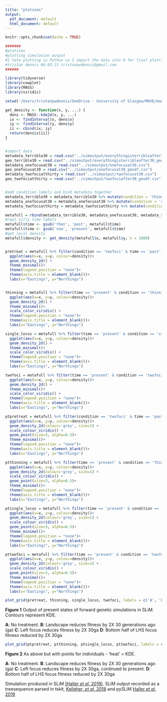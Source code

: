 ```yaml
---
title: "plotsims"
output:
  pdf_document: default
  html_document: default
---
```


```r
knitr::opts_chunk$set(echo = TRUE)
```

```r
#######
#plotsims
#plotting simulation output
#I hate plotting in Python so I import the data into R for final plotting
#tristan dennis 08.03.21 tristanpwdennis@gmail.com
######

library(tidyverse)
library(cowplot)
library(MASS)
library(viridis)

setwd('/Users/tristanpwdennis/OneDrive - University of Glasgow/MOVE/manuscripts/move_review_2021/move_r/bin')

get_density <- function(x, y, ...) {
  dens <- MASS::kde2d(x, y, ...)
  ix <- findInterval(x, dens$x)
  iy <- findInterval(y, dens$y)
  ii <- cbind(ix, iy)
  return(dens$z[ii])
}


#import data
metadata_terrible30 = read.csv("../simoutput/everythingisterribleafter30.csv")
geo_terrible30 = read.csv("../simoutput/everythingisterribleafter30_geodf.csv")
metadata_onefocusat30 = read.csv("../simoutput/onefocusat30.csv")
geo_onefocusat30 = read.csv("../simoutput/onefocusat30_geodf.csv")
metadata_twofociatthirty = read.csv("../simoutput/twofocusat30.csv")
geo_twofociatthirty = read.csv("../simoutput/twofociafter30_geodf.csv")


#add condition labels and bind metadata together
metadata_terrible30 = metadata_terrible30 %>% mutate(condition = 'thinning')
metadata_onefocusat30 = metadata_onefocusat30 %>% mutate(condition = 'singlefocus')
metadata_twofociatthirty = metadata_twofociatthirty %>% mutate(condition = 'twofoci')

metafull = rbind(metadata_terrible30, metadata_onefocusat30, metadata_twofociatthirty)
#repl silly time labels
metafull$time <- gsub('then', 'past', metafull$time)
metafull$time <- gsub('now', 'present', metafull$time)
#get local density
metafull$density <- get_density(metafull$x, metafull$y, n = 1000)


pretreat = metafull %>% filter(condition == 'twofoci' & time == 'past') %>% 
  ggplot(aes(x=x, y=y, colour=density))+
  geom_density_2d() +
  theme_minimal()+
  theme(legend.position = "none")+
  theme(axis.title = element_blank())+
  labs(x="Eastings", y="Northings")


thinning = metafull %>% filter(time == 'present' & condition == 'thinning') %>% 
  ggplot(aes(x=x, y=y, colour=density))+
  geom_density_2d() +
  theme_minimal()+
  scale_color_viridis() +
  theme(legend.position = "none")+
  theme(axis.title = element_blank())+
  labs(x="Eastings", y="Northings")

single_locus = metafull %>% filter(time == 'present' & condition == 'singlefocus') %>% 
  ggplot(aes(x=x, y=y, colour=density))+
  geom_density_2d() +
  theme_minimal()+
  scale_color_viridis() +
  theme(legend.position = "none")+
  theme(axis.title = element_blank())+
  labs(x="Eastings", y="Northings")

twofoci = metafull %>% filter(time == 'present' & condition == 'twofoci') %>% 
  ggplot(aes(x=x, y=y, colour=density))+
  geom_density_2d() +
  theme_minimal()+
  scale_color_viridis() +
  theme(legend.position = "none")+
  theme(axis.title = element_blank())+
  labs(x="Eastings", y="Northings")

ptpretreat = metafull %>% filter(condition == 'twofoci' & time == 'past') %>% 
  ggplot(aes(x=x, y=y, colour=density))+
  geom_density_2d(colour='grey', size=1) +
  scale_colour_viridis() +
  geom_point(size=3, alpha=0.5)+
  theme_minimal()+
  theme(legend.position = "none")+
  theme(axis.title = element_blank())+
  labs(x="Eastings", y="Northings")

ptthinning = metafull %>% filter(time == 'present' & condition == 'thinning') %>% 
  ggplot(aes(x=x, y=y, colour=density))+
  geom_density_2d(colour='grey', size=1) +
  scale_colour_viridis() +
  geom_point(size=3, alpha=0.5)+
  theme_minimal()+
  theme(legend.position = "none")+
  theme(axis.title = element_blank())+
  labs(x="Eastings", y="Northings")

ptsingle_locus = metafull %>% filter(time == 'present' & condition == 'singlefocus') %>% 
  ggplot(aes(x=x, y=y, colour=density))+
  geom_density_2d(colour='grey', size=1) +
  scale_colour_viridis() +
  geom_point(size=3, alpha=0.5)+
  theme_minimal()+
  theme(legend.position = "none")+
  theme(axis.title = element_blank())+
  labs(x="Eastings", y="Northings")

pttwofoci = metafull %>% filter(time == 'present' & condition == 'twofoci') %>% 
  ggplot(aes(x=x, y=y, colour=density))+
  geom_density_2d(colour='grey', size=1) +
  scale_colour_viridis() +
  geom_point(size=3, alpha=0.5)+
  theme_minimal()+
  theme(legend.position = "none")+
  theme(axis.title = element_blank())+
  labs(x="Eastings", y="Northings")


```

```r
plot_grid(pretreat, thinning, single_locus, twofoci, labels = c('A', 'B', 'C', 'D'), align = 'v', ncol =2)
```

**Figure 1** Output of present states of forward genetic simulations in SLiM. Contours represent KDE.

**A**: No treatment. 
**B**: Landscape reduces fitness by 2X 30 generations ago (ga)
**C**: Left focus reduces fitness by 2X 30ga
**D**: Bottom half of LHS focus fitness reduced by 2X 30ga


```r
plot_grid(ptpretreat, ptthinning, ptsingle_locus, pttwofoci, labels = c('A', 'B', 'C', 'D'), align = 'v', ncol =2)
```

**Figure 2** As above but with points for individuals - 'heat' = KDE.


**A**: No treatment. 
**B**: Landscape reduces fitness by 2X 30 generations ago (ga)
**C**: Left focus reduces fitness by 2X 30ga, continued to present.
**D**: Bottom half of LHS focus fitness reduced by 2X 30ga

Simulation produced in SLiM [(Haller *et al*, 2019)](https://messerlab.org/slim/). SLiM output recorded as a treesequence parsed in tskit, [Kelleher, *et al*, 2018](https://journals.plos.org/ploscompbiol/article?id=10.1371/journal.pcbi.1006581) and pySLiM [Haller *et al*, 2019](https://onlinelibrary.wiley.com/doi/full/10.1111/1755-0998.12968)



